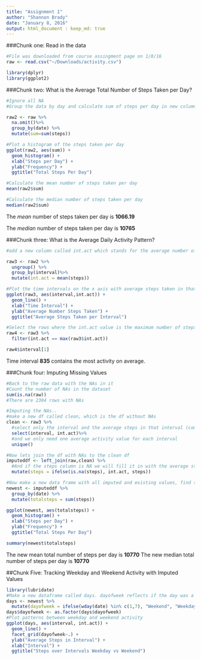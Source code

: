 ```yaml
---
title: "Assignment 1"
author: "Shannon Brady"
date: "January 8, 2016"
output: html_document : keep_md: true
---
```


###Chunk one: Read in the data

```r
#File was downloaded from course assingment page on 1/8/16 
raw <- read.csv("~/Downloads/activity.csv")

library(dplyr)
library(ggplot2)
```

###Chunk two: What is the Average Total Number of Steps Taken per Day?

```r
#Ignore all NA
#Group the data by day and calculate sum of steps per day in new column called sum

raw2 <- raw %>%
  na.omit()%>%
  group_by(date) %>%
  mutate(sum=sum(steps))

#Plot a histogram of the steps taken per day
ggplot(raw2, aes(sum)) +
  geom_histogram() +
  xlab("Steps per Day") +
  ylab("Frequency") +
  ggtitle("Total Steps Per Day")

#Calculate the mean number of steps taken per day  
mean(raw2$sum)

#Calculate the median number of steps taken per day
median(raw2$sum)

```

The *mean* number of steps taken per day is **1066.19**

The *median* number of steps taken per day is **10765**

###Chunk three: What is the Average Daily Activity Pattern?

```r
#add a new column called int.act which stands for the average number of steps taken in that interval over all days

raw3 <- raw2 %>%
  ungroup() %>%
  group_by(interval)%>%
  mutate(int.act = mean(steps))

#Plot the time intervals on the x axis with average steps taken in that time interval across all days on the y axis
ggplot(raw3, aes(interval,int.act)) +
  geom_line() +
  xlab("Time Interval") +
  ylab("Average Number Steps Taken") +
  ggtitle("Average Steps Taken per Interval")

#Select the rows where the int.act value is the maximum number of steps
raw4 <- raw3 %>%
  filter(int.act == max(raw3$int.act))

raw4$interval[1]
```

Time interval **835** contains the most activity on average.

###Chunk four: Imputing Missing Values

```r
#Back to the raw data with the NAs in it
#Count the number of NAs in the dataset
sum(is.na(raw))
#There are 2304 rows with NAs

#Imputing the NAs..
#make a new df called clean, which is the df without NAs
clean <- raw3 %>%
  #select only the interval and the average steps in that interval (computed w/o NAs)
  select(interval, int.act)%>%
  #and we only need one average activity value for each interval
  unique()

#Now lets join the df with NAs to the clean df
imputeddf <- left_join(raw,clean) %>%
  #And if the steps column is NA we will fill it in with the average steps for that interval
  mutate(steps = ifelse(is.na(steps), int.act, steps))

#Now make a new data frame with all imputed and existing values, find steps per day
newest <- imputeddf %>%
  group_by(date) %>%
  mutate(totalsteps = sum(steps))

ggplot(newest, aes(totalsteps)) +
  geom_histogram() +
  xlab("Steps per Day") +
  ylab("Frequency") +
  ggtitle("Total Steps Per Day")

summary(newest$totalsteps)
```

The new mean total number of steps per day is **10770**
The new median total number of steps per day is **10770**

##Chunk Five: Tracking Weekday and Weekend Activity with Imputed Values

```r
library(lubridate)
#Make a new dataframe called days. dayofweek reflects if the day was a weekday or weekend.
days <- newest %>%
  mutate(dayofweek = ifelse(wday(date) %in% c(1,7), "Weekend", "Weekday"))
days$dayofweek <- as.factor(days$dayofweek)
#Plot patterns between weekday and weekend activity
ggplot(days, aes(interval, int.act)) +
  geom_line() +
  facet_grid(dayofweek~.) +
  ylab("Average Steps in Interval") +
  xlab("Interval") +
  ggtitle("Steps over Intervals Weekday vs Weekend")


```
